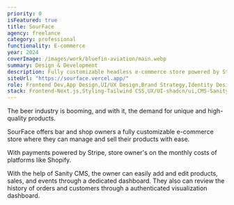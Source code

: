 ```yaml
---
priority: 0
isFeatured: true
title: SourFace
agency: freelance
category: professional
functionality: E-commerce
year: 2024
coverImage: /images/work/bluefin-aviation/main.webp
summary: Design & Development
description: Fully customizable headless e-commerce store powered by Stripe and Sanity CMS. Aimed towards bars and beer shops.
siteUrl: "https://sourface.vercel.app/"
role: Frontend Dev,App Design,UI/UX Design,Brand Strategy,Identity Design
stack: Frontend-Next.js,Styling-Tailwind CSS,UX/UI-shadcn/ui,CMS-Sanity,Payments-Stripe
---
```


The beer industry is booming, and with it, the demand for unique and high-quality products.

SourFace offers bar and shop owners a fully customizable e-commerce store where they can manage and sell their products with ease.

With payments powered by Stripe, store owner's on the monthly costs of platforms like Shopify.

With the help of Sanity CMS, the owner can easily add and edit products, sales, and events through a dedicated dashboard. They also can review the history of orders and customers through a authenticated visualization dashboard.
